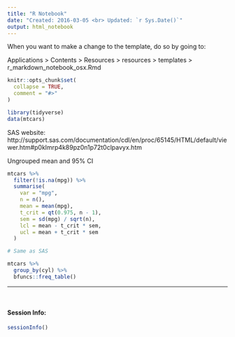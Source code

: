 ```yaml
---
title: "R Notebook"
date: "Created: 2016-03-05 <br> Updated: `r Sys.Date()`"
output: html_notebook
---
```


When you want to make a change to the template, do so by going to:

Applications > Contents > Resources > resources > templates > r_markdown_notebook_osx.Rmd

```r
knitr::opts_chunk$set(
  collapse = TRUE,
  comment = "#>"
)
```

```r
library(tidyverse)
data(mtcars)
```

SAS website: http://support.sas.com/documentation/cdl/en/proc/65145/HTML/default/viewer.htm#p0klmrp4k89pz0n1p72t0clpavyx.htm

Ungrouped mean and 95% CI

```r
mtcars %>% 
  filter(!is.na(mpg)) %>% 
  summarise(
    var = "mpg",
    n = n(),
    mean = mean(mpg),
    t_crit = qt(0.975, n - 1),
    sem = sd(mpg) / sqrt(n),
    lcl = mean - t_crit * sem,
    ucl = mean + t_crit * sem
  )

# Same as SAS
```

```r
mtcars %>% 
  group_by(cyl) %>% 
  bfuncs::freq_table()
```


-------------------------------------------------------------------------------

&nbsp;

#### Session Info:
```r
sessionInfo()
```
